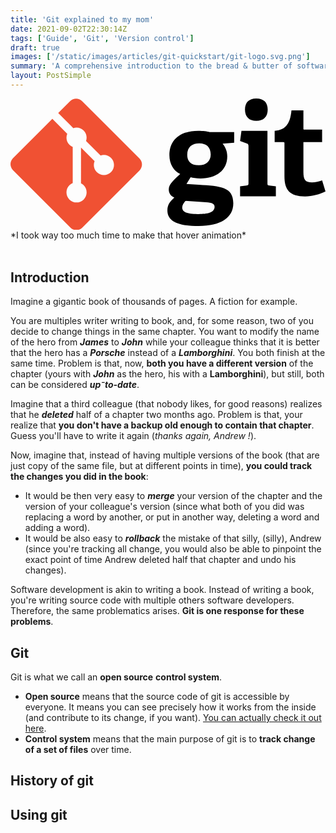 ```yaml
---
title: 'Git explained to my mom'
date: 2021-09-02T22:30:14Z
tags: ['Guide', 'Git', 'Version control']
draft: true
images: ['/static/images/articles/git-quickstart/git-logo.svg.png']
summary: 'A comprehensive introduction to the bread & butter of software developer: Git'
layout: PostSimple
---
```


<svg xmlns="http://www.w3.org/2000/svg" viewBox="0 0 272.96 114.01">
  <path
    className="fill-current text-grey-500 dark:text-grey-100 hover:text-primary-600 dark:hover:text-primary-500 stroke-15  ease-in-out duration-300 "
    d="m163.59,38.806c-5.985,0-10.442,2.9389-10.442,10.012,0,5.3291,2.9375,9.0284,10.12,9.0284,6.0875,0,10.222-3.5869,10.222-9.2485,0-6.416-3.7-9.7915-9.9-9.7915zm-11.97,49.94c-1.4162,1.7382-2.8275,3.585-2.8275,5.7646,0,4.3482,5.545,5.6568,13.162,5.6568,6.31,0,14.905-0.44188,14.905-6.3085,0-3.4869-4.135-3.7028-9.36-4.0304l-15.88-1.0825zm32.201-49.611c1.955,2.5029,4.025,5.9848,4.025,10.989,0,12.075-9.465,19.146-23.169,19.146-3.485,0-6.64-0.43412-8.5962-0.97712l-3.5912,5.7648,10.66,0.65125c18.822,1.1992,29.915,1.7442,29.915,16.208,0,12.514-10.985,19.581-29.915,19.581-19.69,0-27.196-5.0049-27.196-13.598,0-4.8975,2.1762-7.5025,5.9838-11.098-3.5912-1.518-4.7862-4.2362-4.7862-7.1748,0-2.395,1.195-4.5702,3.1562-6.6386,1.9575-2.065,4.1325-4.1348,6.7438-6.5274-5.33-2.6104-9.3562-8.2676-9.3562-16.319,0-12.509,8.2688-21.1,24.91-21.1,4.6788,0,7.5088,0.43062,10.011,1.0874h21.215v9.2446l-10.01,0.76175"
  />
  <path
    className="fill-current text-grey-500 dark:text-grey-100 hover:text-primary-600 dark:hover:text-primary-500 stroke-15  ease-in-out duration-300 "
    d="m212.98,19.366c-6.2025,0-9.7912-3.5932-9.7912-9.7964,0-6.1954,3.5888-9.5704,9.7912-9.5704,6.31,0,9.9,3.375,9.9,9.5704,0,6.2031-3.59,9.7964-9.9,9.7964zm-14.036,65.376,0-8.5899,5.55-0.75925c1.5238-0.22075,1.74-0.5445,1.74-2.1802v-31.983c0-1.1942-0.325-1.959-1.4162-2.2828l-5.8738-2.0688,1.1962-8.8086h22.521v45.144c0,1.7438,0.105,1.9595,1.7412,2.1802l5.5488,0.75925v8.5899h-31.008"
  />
  <path
    className="fill-current text-grey-500 dark:text-grey-100 hover:text-primary-600 dark:hover:text-primary-500 stroke-15  ease-in-out duration-300 "
    d="m272.97,80.526c-4.68,2.2818-11.532,4.3491-17.736,4.3491-12.945,0-17.839-5.2168-17.839-17.515v-28.5c0-0.65138,0-1.0884-0.87375-1.0884h-7.6138v-9.6816c9.5762-1.0908,13.381-5.8784,14.578-17.736h10.336v15.453c0,0.75875,0,1.0874,0.87125,1.0874h15.338v10.877h-16.209v25.999c0,6.4194,1.525,8.9194,7.3962,8.9194,3.05,0,6.2012-0.75925,8.8125-1.7392l2.94,9.5761"
  />
  <path
    fill="#f05133"
    d="M111.78,51.977,62.035,2.2381c-2.8622-2.8648-7.5082-2.8648-10.374,0l-10.329,10.33,13.102,13.102c3.0459-1.0284,6.5371-0.33888,8.9639,2.0884,2.4394,2.4424,3.124,5.9634,2.0698,9.0195l12.628,12.628c3.0551-1.0528,6.58-0.37262,9.0195,2.0712,3.4106,3.4096,3.4106,8.9345,0,12.345-3.4111,3.4116-8.936,3.4116-12.349,0-2.5645-2.5665-3.1988-6.3345-1.8999-9.4942l-11.777-11.777-0.001,30.991c0.8315,0.41162,1.6162,0.961,2.3091,1.6509,3.4096,3.4092,3.4096,8.9331,0,12.348-3.4106,3.4091-8.938,3.4091-12.345,0-3.4101-3.4146-3.4101-8.9385,0-12.348,0.84275-0.84125,1.8179-1.478,2.8584-1.9048v-31.279c-1.041-0.425-2.015-1.057-2.859-1.905-2.583-2.581-3.2051-6.372-1.8804-9.5439l-12.916-12.918-34.106,34.105c-2.8657,2.867-2.8657,7.513,0,10.378l49.742,49.739c2.8638,2.8648,7.5082,2.8648,10.376,0l49.512-49.504c2.8648-2.8662,2.8648-7.5136,0-10.379"
  />
</svg>

<div style={{ textAlign: 'center' }}>*I took way too much time to make that hover animation*</div>

<br />

<TOCInline toc={props.toc} asDisclosure />

## Introduction

Imagine a gigantic book of thousands of pages. A fiction for example.

You are multiples writer writing to book, and, for some reason, two of you decide to change things in the same chapter. You want to modify the name of the hero from **_James_** to **_John_** while your colleague thinks that it is better that the hero has a **_Porsche_** instead of a **_Lamborghini_**. You both finish at the same time. Problem is that, now, **both you have a different version** of the chapter (yours with **_John_** as the hero, his with a **Lamborghini**), but still, both can be considered **_up⁻to-date_**.

Imagine that a third colleague (that nobody likes, for good reasons) realizes that he **_deleted_** half of a chapter two months ago. Problem is that, your realize that **you don't have a backup old enough to contain that chapter**. Guess you'll have to write it again (_thanks again, Andrew !_).

Now, imagine that, instead of having multiple versions of the book (that are just copy of the same file, but at different points in time), **you could track the changes you did in the book**:

- It would be then very easy to **_merge_** your version of the chapter and the version of your colleague's version (since what both of you did was replacing a word by another, or put in another way, deleting a word and adding a word).
- It would be also easy to **_rollback_** the mistake of that silly, (silly), Andrew (since you're tracking all change, you would also be able to pinpoint the exact point of time Andrew deleted half that chapter and undo his changes).

Software development is akin to writing a book. Instead of writing a book, you're writing source code with multiple others software developers. Therefore, the same problematics arises. **Git is one response for these problems**.

## Git

Git is what we call an **open source** **control system**.

- **Open source** means that the source code of git is accessible by everyone. It means you can see precisely how it works from the inside (and contribute to its change, if you want). [You can actually check it out here](https://github.com/git/git).
- **Control system** means that the main purpose of git is to **track change of a set of files** over time.

## History of git

## Using git
